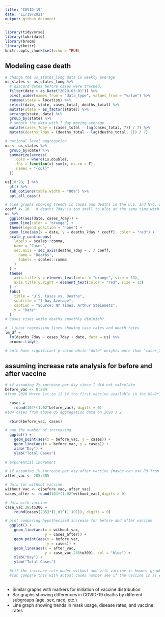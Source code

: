 ```yaml
---
title: "COVID-19"
date: "11/19/2021"
output: github_document 
---
```


```r
library(tidyverse)
library(lubridate)
library(broom)
library(knitr)
knitr::opts_chunk$set(echo = TRUE)
```

## Modeling case death
```r
# change the us_states_long data in weekly average
us_states <- us_states_long %>%
  # discard dates before cases were tracked.
  filter(date > as.Date("2020-03-01")) %>%
  pivot_wider(names_from = "data_type", values_from = "value") %>%
  rename(state = location) %>%
  select(date, state, cases_total, deaths_total) %>%
  mutate(state = as_factor(state)) %>%
  arrange(state, date) %>%
  group_by(state) %>%
  # smooth the data with 7 day moving average
  mutate(cases_7day = (cases_total - lag(cases_total, 7)) / 7) %>%
  mutate(deaths_7day = (deaths_total - lag(deaths_total, 7)) / 7)

# national level aggregation
us <- us_states %>%
  group_by(date) %>%
  summarize(across(
    .cols = where(is.double),
    .fns = function(x) sum(x, na.rm = T),
    .names = "{col}"
  ))

us[10:20, ] %>%
  gt() %>%
  tab_options(table.width = "80%") %>%
  opt_all_caps()
```

```r
# Line graphs showing trends in cases and deaths in the U.S. and NYC, respectively
coeff <- 20   # deaths_7day is too small to plot at the same time with cases so I just add a random number to make deaths_7day more visible, "10" is not work so well, ~30 seems more suitable 
us %>%
  ggplot(aes(date, cases_7day)) +
  geom_line(color = "orange") +
  theme(legend.position = "none") +
  geom_line(aes(x = date, y = deaths_7day * coeff), color = "red") +
  scale_y_continuous(
    labels = scales::comma,
    name = "Cases",
    sec.axis = sec_axis(deaths_7day ~ . / coeff,
      name = "Deaths",
      labels = scales::comma
    )
  ) +
  theme(
    axis.title.y = element_text(color = "orange", size = 13),
    axis.title.y.right = element_text(color = "red", size = 13)
  ) +
  labs(
    title = "U.S. Cases vs. Deaths",
    subtitle = "7-Day Average",
    caption = "Source: NY Times, Arthur Steinmetz",
    x = "Date"
  )
# cases rises while deaths smoothly diminish?
```

```r
#  linear regression lines showing case rates and death rates
lm_df = 
  lm(deaths_7day ~ cases_7day + date, data = us) %>%
  broom::tidy() 

# both have significant p-value while "date" weights more than "cases_7day" in predicting the deaths_7day. So should adjust regression for time series.
```

## assuming increase rate analysis for before and after vaccine
```r
# if assuming 2% increase per day since I did not calculate
before_vac <- 0:284 
#from 2020 March 1st to 12.14 the first vaccine available in the US=9*30 + 14

  cases =
    round(104*(1.02^before_vac), digits = 0) 
#104 cases from above US aggregation data on 2020 3.2
  
  rbind(before_vac, cases)

# and the number of increasing 
  ggplot() + 
    geom_point(aes(x = before_vac, y = cases)) + 
    geom_line(aes(x = before_vac, y = cases)) + 
    xlab("Day") + 
    ylab("Total Cases")
  
# exponential increment
```

```r
# if assuming 1% increase per day after vaccine (maybe can use R0 from CDC) till day 385
after_vac <- 285:385

# data for without vaccine
without_vac <- c(before_vac, after_vac)
cases_after <- round(104*(1.02^without_vac),digits = 0)

# data with vaccine
case_vac.285to300 =
    round(cases[285]*(1.01^(1:101)), digits = 0) 

# plot comparing hypothesized increase for before and after vaccine
  ggplot() + 
    geom_line(aes(x = without_vac,
                  y = cases_after)) +
    geom_point(aes(x = before_vac, 
                   y = cases)) + 
    geom_line(aes(x = after_vac, 
                  y = case_vac.285to300), col = "blue") +
    xlab("Day") + 
    ylab("Total Cases")

  #(if the increase rate under without and with vaccine is known) graph can show vaccine and bending the curve of cases increment (without interfere-black, with interfere-blue)
  #can compare this with actual cases number see if the vaccine is as effective as our model
  
```
-   Similar graphs with markers for initiation of vaccine distribution
-   Bar graphs showing differences in COVID-19 deaths by different
    subgroups (age, sex, race, etc.)
-   Line graph showing trends in mask usage, disease rates, and vaccine
    rates

